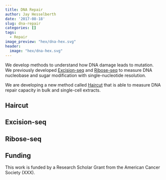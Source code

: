 ```yaml
---
title: DNA Repair
author: Jay Hesselberth
date: '2017-08-18'
slug: dna-repair
categories: []
tags:
  - Repair
image_preview: "hex/dna-hex.svg"
header:
  image: "hex/dna-hex.svg"
---
```


We develop methods to understand how DNA damage leads to mutation. We previously developed [Excision-seq](#excision-seq) and [Ribose-seq](#ribose-seq) to measure DNA nucleobase and sugar modification with single-nucleotide resolution.

We are developing a new method called [Haircut](#haircut) that is able to measure DNA repair capacity in bulk and single-cell extracts. 

## Haircut

## Excision-seq

## Ribose-seq

## Funding

This work is funded by a Research Scholar Grant from the American Cancer Society (XXX).